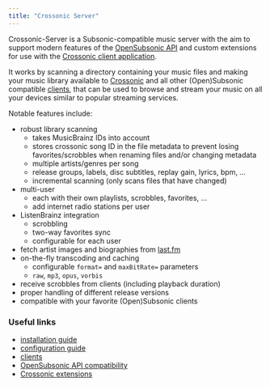 ```yaml
---
title: "Crossonic Server"
---
```


Crossonic-Server is a Subsonic-compatible music server with the aim to support modern features of the [OpenSubsonic API](https://opensubsonic.netlify.app/) and custom extensions
for use with the [Crossonic client application](/app).

It works by scanning a directory containing your music files and making your music library available to [Crossonic](/app)
and all other (Open)Subsonic compatible [clients](/server/clients), that can be used to browse
and stream your music on all your devices similar to popular streaming services.

Notable features include:
- robust library scanning
  - takes MusicBrainz IDs into account
  - stores crossonic song ID in the file metadata to prevent losing favorites/scrobbles when renaming files and/or changing metadata
  - multiple artists/genres per song
  - release groups, labels, disc subtitles, replay gain, lyrics, bpm, …
  - incremental scanning (only scans files that have changed)
- multi-user
  - each with their own playlists, scrobbles, favorites, …
  - add internet radio stations per user
- ListenBrainz integration
  - scrobbling
  - two-way favorites sync
  - configurable for each user
- fetch artist images and biographies from [last.fm](https://last.fm)
- on-the-fly transcoding and caching
  - configurable `format=` and `maxBitRate=` parameters
  - `raw`, `mp3`, `opus`, `vorbis`
- receive scrobbles from clients (including playback duration)
- proper handling of different release versions
- compatible with your favorite (Open)Subsonic clients

### Useful links

- [installation guide](/server/install)
- [configuration guide](/server/configuration)
- [clients](/server/clients)
- [OpenSubsonic API compatibility](/server/api/opensubsonic)
- [Crossonic extensions](/server/api/crossonic)